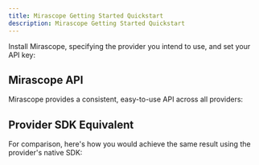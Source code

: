 ```yaml
---
title: Mirascope Getting Started Quickstart
description: Mirascope Getting Started Quickstart
---
```


Install Mirascope, specifying the provider you intend to use, and set your API key:

<ProviderContextProvider>
  <OSContextProvider>
    <ProviderSelector />
    <OSSelector className="mt-4" />
    <InstallSnippet className="mt-4" />
  </OSContextProvider>
</ProviderContextProvider>

## Mirascope API

Mirascope provides a consistent, easy-to-use API across all providers:

<ProviderContextProvider>
  <OSContextProvider>
    <ApiStyleCodeBlock 
      examplePath="mirascope/getting-started/quickstart" 
    />
  </OSContextProvider>
</ProviderContextProvider>

## Provider SDK Equivalent

For comparison, here's how you would achieve the same result using the provider's native SDK:

<ProviderContextProvider>
  <OSContextProvider>
    <ProviderCodeBlock 
      examplePath="mirascope/getting-started/quickstart" 
    />
  </OSContextProvider>
</ProviderContextProvider>